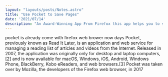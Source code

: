 ```yaml
---
layout: "layouts/posts/Notes.astro"
title: "Use Pocket to Save Pages"
date: '2021/07/14'
description: "An Award-Winning App From Firefox this app helps you to save pages directaly in your web browser and sync with cloud"
---
```


pocket is already come with firefox web brower now days Pocket, previously known as Read It Later, is an application and web service for managing a reading list of articles and videos from the Internet. Released in 2007, the application was originally only for desktop and laptop computers,[2] and is now available for macOS, Windows, iOS, Android, Windows Phone, BlackBerry, Kobo eReaders, and web browsers.[3] Pocket was taken over by Mozilla, the developers of the Firefox web browser, in 2017
